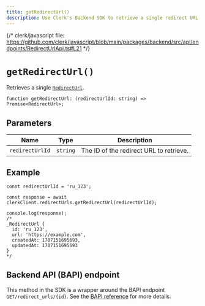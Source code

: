 ```yaml
---
title: getRedirectUrl()
description: Use Clerk's Backend SDK to retrieve a single redirect URL by its ID.
---
```


{/* clerk/javascript file: https://github.com/clerk/javascript/blob/main/packages/backend/src/api/endpoints/RedirectUrlApi.ts#L21 */}

# `getRedirectUrl()`

Retrieves a single [`RedirectUrl`](/docs/references/backend/types/backend-redirect-url).

```tsx
function getRedirectUrl: (redirectUrlId: string) => Promise<RedirectUrl>;
```

## Parameters

| Name | Type | Description |
| --- | --- | --- |
| `redirectUrlId` | `string` | The ID of the redirect URL to retrieve. |

## Example

```tsx
const redirectUrlId = 'ru_123';

const response = await clerkClient.redirectUrls.getRedirectUrl(redirectUrlId);

console.log(response);
/*
_RedirectUrl {
  id: 'ru_123',
  url: 'https://example.com',
  createdAt: 1707151695693,
  updatedAt: 1707151695693
}
*/
```

## Backend API (BAPI) endpoint

This method in the SDK is a wrapper around the BAPI endpoint `GET/redirect_urls/{id}`. See the [BAPI reference](https://clerk.com/docs/reference/backend-api/tag/Redirect-URLs#operation/GetRedirectURL) for more details.
